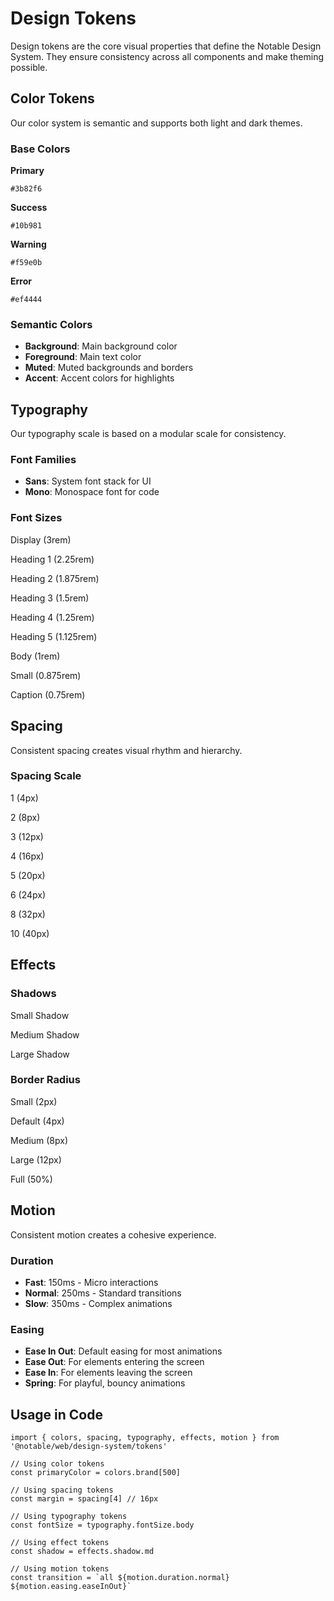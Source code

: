 
<Meta title='Design System/Tokens' />

# Design Tokens

Design tokens are the core visual properties that define the Notable Design System. They ensure consistency across all
components and make theming possible.

## Color Tokens

Our color system is semantic and supports both light and dark themes.

### Base Colors

<div
  style={{
    display: 'grid',
    gridTemplateColumns: 'repeat(auto-fill, minmax(200px, 1fr))',
    gap: '1rem',
    marginTop: '2rem',
  }}
>
  <div style={{ padding: '1rem', border: '1px solid #e5e5e5', borderRadius: '8px' }}>
    <div
      style={{ width: '100%', height: '60px', backgroundColor: '#3b82f6', borderRadius: '4px', marginBottom: '0.5rem' }}
    ></div>
    <p>
      <strong>Primary</strong>
    </p>
    <code>#3b82f6</code>
  </div>
  <div style={{ padding: '1rem', border: '1px solid #e5e5e5', borderRadius: '8px' }}>
    <div
      style={{ width: '100%', height: '60px', backgroundColor: '#10b981', borderRadius: '4px', marginBottom: '0.5rem' }}
    ></div>
    <p>
      <strong>Success</strong>
    </p>
    <code>#10b981</code>
  </div>
  <div style={{ padding: '1rem', border: '1px solid #e5e5e5', borderRadius: '8px' }}>
    <div
      style={{ width: '100%', height: '60px', backgroundColor: '#f59e0b', borderRadius: '4px', marginBottom: '0.5rem' }}
    ></div>
    <p>
      <strong>Warning</strong>
    </p>
    <code>#f59e0b</code>
  </div>
  <div style={{ padding: '1rem', border: '1px solid #e5e5e5', borderRadius: '8px' }}>
    <div
      style={{ width: '100%', height: '60px', backgroundColor: '#ef4444', borderRadius: '4px', marginBottom: '0.5rem' }}
    ></div>
    <p>
      <strong>Error</strong>
    </p>
    <code>#ef4444</code>
  </div>
</div>

### Semantic Colors

- **Background**: Main background color
- **Foreground**: Main text color
- **Muted**: Muted backgrounds and borders
- **Accent**: Accent colors for highlights

## Typography

Our typography scale is based on a modular scale for consistency.

### Font Families

- **Sans**: System font stack for UI
- **Mono**: Monospace font for code

### Font Sizes

<div style={{ marginTop: '2rem' }}>
  <p style={{ fontSize: '3rem', margin: '0.5rem 0' }}>Display (3rem)</p>
  <p style={{ fontSize: '2.25rem', margin: '0.5rem 0' }}>Heading 1 (2.25rem)</p>
  <p style={{ fontSize: '1.875rem', margin: '0.5rem 0' }}>Heading 2 (1.875rem)</p>
  <p style={{ fontSize: '1.5rem', margin: '0.5rem 0' }}>Heading 3 (1.5rem)</p>
  <p style={{ fontSize: '1.25rem', margin: '0.5rem 0' }}>Heading 4 (1.25rem)</p>
  <p style={{ fontSize: '1.125rem', margin: '0.5rem 0' }}>Heading 5 (1.125rem)</p>
  <p style={{ fontSize: '1rem', margin: '0.5rem 0' }}>Body (1rem)</p>
  <p style={{ fontSize: '0.875rem', margin: '0.5rem 0' }}>Small (0.875rem)</p>
  <p style={{ fontSize: '0.75rem', margin: '0.5rem 0' }}>Caption (0.75rem)</p>
</div>

## Spacing

Consistent spacing creates visual rhythm and hierarchy.

### Spacing Scale

<div style={{ display: 'flex', gap: '1rem', alignItems: 'flex-end', marginTop: '2rem' }}>
  <div style={{ textAlign: 'center' }}>
    <div style={{ width: '4px', height: '4px', backgroundColor: '#3b82f6' }}></div>
    <p style={{ marginTop: '0.5rem' }}>1 (4px)</p>
  </div>
  <div style={{ textAlign: 'center' }}>
    <div style={{ width: '8px', height: '8px', backgroundColor: '#3b82f6' }}></div>
    <p style={{ marginTop: '0.5rem' }}>2 (8px)</p>
  </div>
  <div style={{ textAlign: 'center' }}>
    <div style={{ width: '12px', height: '12px', backgroundColor: '#3b82f6' }}></div>
    <p style={{ marginTop: '0.5rem' }}>3 (12px)</p>
  </div>
  <div style={{ textAlign: 'center' }}>
    <div style={{ width: '16px', height: '16px', backgroundColor: '#3b82f6' }}></div>
    <p style={{ marginTop: '0.5rem' }}>4 (16px)</p>
  </div>
  <div style={{ textAlign: 'center' }}>
    <div style={{ width: '20px', height: '20px', backgroundColor: '#3b82f6' }}></div>
    <p style={{ marginTop: '0.5rem' }}>5 (20px)</p>
  </div>
  <div style={{ textAlign: 'center' }}>
    <div style={{ width: '24px', height: '24px', backgroundColor: '#3b82f6' }}></div>
    <p style={{ marginTop: '0.5rem' }}>6 (24px)</p>
  </div>
  <div style={{ textAlign: 'center' }}>
    <div style={{ width: '32px', height: '32px', backgroundColor: '#3b82f6' }}></div>
    <p style={{ marginTop: '0.5rem' }}>8 (32px)</p>
  </div>
  <div style={{ textAlign: 'center' }}>
    <div style={{ width: '40px', height: '40px', backgroundColor: '#3b82f6' }}></div>
    <p style={{ marginTop: '0.5rem' }}>10 (40px)</p>
  </div>
</div>

## Effects

### Shadows

<div
  style={{
    display: 'grid',
    gridTemplateColumns: 'repeat(auto-fill, minmax(200px, 1fr))',
    gap: '2rem',
    marginTop: '2rem',
  }}
>
  <div>
    <div
      style={{
        padding: '2rem',
        backgroundColor: 'white',
        boxShadow: '0 1px 3px 0 rgba(0, 0, 0, 0.1)',
        borderRadius: '8px',
      }}
    >
      <p>Small Shadow</p>
    </div>
  </div>
  <div>
    <div
      style={{
        padding: '2rem',
        backgroundColor: 'white',
        boxShadow: '0 4px 6px -1px rgba(0, 0, 0, 0.1)',
        borderRadius: '8px',
      }}
    >
      <p>Medium Shadow</p>
    </div>
  </div>
  <div>
    <div
      style={{
        padding: '2rem',
        backgroundColor: 'white',
        boxShadow: '0 10px 15px -3px rgba(0, 0, 0, 0.1)',
        borderRadius: '8px',
      }}
    >
      <p>Large Shadow</p>
    </div>
  </div>
</div>

### Border Radius

<div style={{ display: 'flex', gap: '2rem', marginTop: '2rem' }}>
  <div style={{ textAlign: 'center' }}>
    <div style={{ width: '80px', height: '80px', backgroundColor: '#e5e5e5', borderRadius: '2px' }}></div>
    <p style={{ marginTop: '0.5rem' }}>Small (2px)</p>
  </div>
  <div style={{ textAlign: 'center' }}>
    <div style={{ width: '80px', height: '80px', backgroundColor: '#e5e5e5', borderRadius: '4px' }}></div>
    <p style={{ marginTop: '0.5rem' }}>Default (4px)</p>
  </div>
  <div style={{ textAlign: 'center' }}>
    <div style={{ width: '80px', height: '80px', backgroundColor: '#e5e5e5', borderRadius: '8px' }}></div>
    <p style={{ marginTop: '0.5rem' }}>Medium (8px)</p>
  </div>
  <div style={{ textAlign: 'center' }}>
    <div style={{ width: '80px', height: '80px', backgroundColor: '#e5e5e5', borderRadius: '12px' }}></div>
    <p style={{ marginTop: '0.5rem' }}>Large (12px)</p>
  </div>
  <div style={{ textAlign: 'center' }}>
    <div style={{ width: '80px', height: '80px', backgroundColor: '#e5e5e5', borderRadius: '50%' }}></div>
    <p style={{ marginTop: '0.5rem' }}>Full (50%)</p>
  </div>
</div>

## Motion

Consistent motion creates a cohesive experience.

### Duration

- **Fast**: 150ms - Micro interactions
- **Normal**: 250ms - Standard transitions
- **Slow**: 350ms - Complex animations

### Easing

- **Ease In Out**: Default easing for most animations
- **Ease Out**: For elements entering the screen
- **Ease In**: For elements leaving the screen
- **Spring**: For playful, bouncy animations

## Usage in Code

```tsx
import { colors, spacing, typography, effects, motion } from '@notable/web/design-system/tokens'

// Using color tokens
const primaryColor = colors.brand[500]

// Using spacing tokens
const margin = spacing[4] // 16px

// Using typography tokens
const fontSize = typography.fontSize.body

// Using effect tokens
const shadow = effects.shadow.md

// Using motion tokens
const transition = `all ${motion.duration.normal} ${motion.easing.easeInOut}`
```

